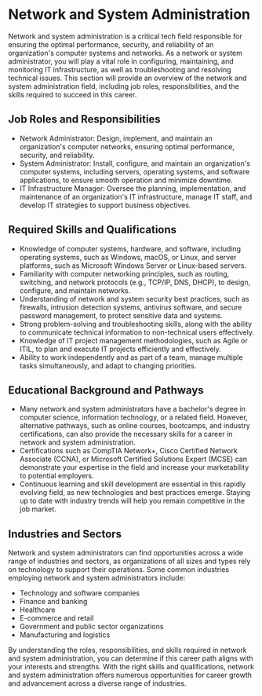 # Network and System Administration

Network and system administration is a critical tech field responsible for ensuring the optimal performance, security, and
reliability of an organization's computer systems and networks. As a network or system administrator, you will play a vital
role in configuring, maintaining, and monitoring IT infrastructure, as well as troubleshooting and resolving technical issues.
This section will provide an overview of the network and system administration field, including job roles, responsibilities,
and the skills required to succeed in this career.

## Job Roles and Responsibilities

- Network Administrator: Design, implement, and maintain an organization's computer networks, ensuring optimal performance,
  security, and reliability.
- System Administrator: Install, configure, and maintain an organization's computer systems, including servers, operating
  systems, and software applications, to ensure smooth operation and minimize downtime.
- IT Infrastructure Manager: Oversee the planning, implementation, and maintenance of an organization's IT infrastructure,
  manage IT staff, and develop IT strategies to support business objectives.

## Required Skills and Qualifications

- Knowledge of computer systems, hardware, and software, including operating systems, such as Windows, macOS, or Linux,
  and server platforms, such as Microsoft Windows Server or Linux-based servers.
- Familiarity with computer networking principles, such as routing, switching, and network protocols
  (e.g., TCP/IP, DNS, DHCP), to design, configure, and maintain networks.
- Understanding of network and system security best practices, such as firewalls, intrusion detection systems,
  antivirus software, and secure password management, to protect sensitive data and systems.
- Strong problem-solving and troubleshooting skills, along with the ability to communicate technical information to
  non-technical users effectively.
- Knowledge of IT project management methodologies, such as Agile or ITIL, to plan and execute IT projects efficiently
  and effectively.
- Ability to work independently and as part of a team, manage multiple tasks simultaneously, and adapt to changing priorities.

## Educational Background and Pathways

- Many network and system administrators have a bachelor's degree in computer science, information technology, or a related
  field. However, alternative pathways, such as online courses, bootcamps, and industry certifications, can also provide the
  necessary skills for a career in network and system administration.
- Certifications such as CompTIA Network+, Cisco Certified Network Associate (CCNA), or Microsoft Certified Solutions Expert
  (MCSE) can demonstrate your expertise in the field and increase your marketability to potential employers.
- Continuous learning and skill development are essential in this rapidly evolving field, as new technologies and best
  practices emerge. Staying up to date with industry trends will help you remain competitive in the job market.

## Industries and Sectors

Network and system administrators can find opportunities across a wide range of industries and sectors, as organizations
of all sizes and types rely on technology to support their operations. Some common industries employing network and system
administrators include:

- Technology and software companies
- Finance and banking
- Healthcare
- E-commerce and retail
- Government and public sector organizations
- Manufacturing and logistics

By understanding the roles, responsibilities, and skills required in network and system administration, you can determine
if this career path aligns with your interests and strengths. With the right skills and qualifications, network and
system administration offers numerous opportunities for career growth and advancement across a diverse range of industries.
